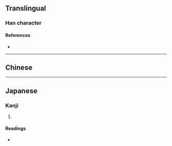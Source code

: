 {{character info/new}}
==Translingual==

===Han character===
{{Han char|rn=102|rad=田|as=05|sn=10|four=|canj=JWNO|ids=⿸⿹十田久}}

====References====
* {{Han ref|kx=0761.191|dkj=48632|dj=1171.070|hdz=42535.071|uh=755E|ud=30046}}

----

==Chinese==
{{zh-see|畝|v|classifier for [[field]]s}}

----

==Japanese==

===Kanji===
{{ja-kanji|grade=|rs=田05}}

# {{defn|lang=ja|sort=田05}}

====Readings====
* {{ja-readings|on=[[ぼう]] (bō), [[も]] (mo), [[ほ]] (ho)|kun=[[せ]] (se), [[うね]] (une)|nanori=}}